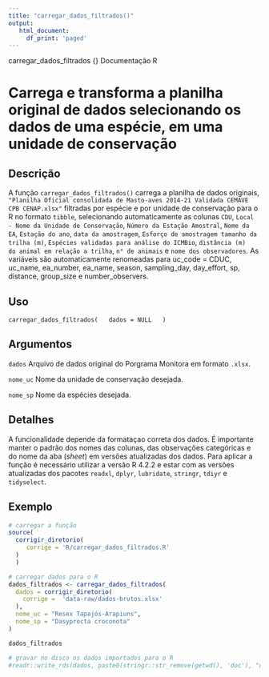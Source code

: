 ```yaml
---
title: "carregar_dados_filtrados()"
output: 
   html_document:
     df_print: 'paged'
---
```


carregar_dados_filtrados {}                                            Documentação R

# Carrega e transforma a planilha original de dados selecionando os dados de uma espécie, em uma unidade de conservação


## Descrição


A função `carregar_dados_filtrados()` carrega a planilha de dados originais, `"Planilha Oficial consolidada de Masto-aves 2014-21 Validada CEMAVE CPB CENAP.xlsx"` filtradas por espécie e por unidade de conservação para o R no formato `tibble`, selecionando automaticamente as colunas `CDU`, `Local - Nome da Unidade de Conservação`, `Número da Estação Amostral`, `Nome da EA`, `Estação do ano`, `data da amostragem`, `Esforço de amostragem tamanho da trilha (m)`, `Espécies validadas para análise do ICMBio`, `distância (m)     do animal em relação a trilha`, `n° de animais` e `nome dos observadores`.  As variáveis são automaticamente renomeadas para uc_code = CDUC, uc_name, ea_number, ea_name, season, sampling_day, day_effort, sp, distance, group_size e number_observers. 

## Uso


`carregar_dados_filtrados(
  dados = NULL
  )`

## Argumentos


`dados`       Arquivo de dados original do Porgrama Monitora em formato `.xlsx`.

`nome_uc`     Nome da unidade de conservação desejada.

`nome_sp`     Nome da espécies desejada.

## Detalhes


A funcionalidade depende da formataçao correta dos dados. É importante manter o padrão dos nomes das colunas, das observações categóricas e do nome da aba (*sheet*) em versões atualizadas dos dados. Para aplicar a função é necessário utilizar a versão R 4.2.2 e estar com as versões atualizadas dos pacotes `readxl`, `dplyr`, `lubridate`, `stringr`,  `tdiyr` e `tidyselect`.

## Exemplo

```r
# carregar a função
source(
  corrigir_diretorio(
     corrige = 'R/carregar_dados_filtrados.R'
  )
  )

# carregar dados para o R
dados_filtrados <- carregar_dados_filtrados(
  dados = corrigir_diretorio(
    corrige =  'data-raw/dados-brutos.xlsx'
  ),
  nome_uc = "Resex Tapajós-Arapiuns",
  nome_sp = "Dasyprocta croconota"
)

dados_filtrados
```

```r
# gravar no disco os dados importados para o R
#readr::write_rds(dados, paste0(stringr::str_remove(getwd(), 'doc'), "data/dados_filtrados.rds")) 
```

